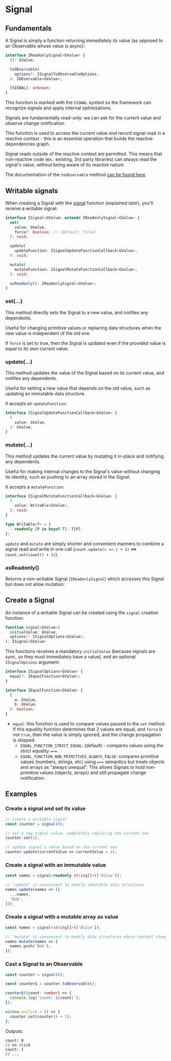 # Signal

## Fundamentals

A Signal is simply a function returning immediately its value (as opposed to an Observable whose value is async):

```ts
interface IReadonlySignal<GValue> {
  (): GValue;

  toObservable(
    options?: ISignalToObservableOptions,
  ): IObservable<GValue>;

  [SIGNAL]: unknown;
}
```

This function is marked with the `SIGNAL` symbol so the framework can recognize signals and apply internal optimizations.

Signals are fundamentally read-only: we can ask for the current value and observe change notification.

This function is used to access the current value *and* record signal read in a reactive context - this is an essential operation that builds the reactive dependencies graph.

Signal reads outside of the reactive context are permitted.
This means that non-reactive code (ex.: existing, 3rd party libraries) can always read the signal's value, without being aware of its reactive nature.

The documentation of the `toObservable` method [can be found here](/docs/documentation/signals/observables-and-signals/#signaltoobservable).

## Writable signals

When creating a Signal with the [signal](#create-a-signal) function (explained later), you'll receive a writable signal:

```ts
interface ISignal<GValue> extends IReadonlySignal<GValue> {
  set(
    value: GValue,
    force?: boolean, // (default: false)
  ): void;

  update(
    updateFunction: ISignalUpdateFunctionCallback<GValue>,
  ): void;

  mutate(
    mutateFunction: ISignalMutateFunctionCallback<GValue>,
  ): void;

  asReadonly(): IReadonlySignal<GValue>;
}
```

### set(...)

This method directly sets the Signal to a new value, and notifies any dependents.

Useful for changing primitive values or replacing data structures when
the new value is independent of the old one.

If `force` is set to true, then the Signal is updated even if the provided
value is equal to its own current value.

### update(...)

This method updates the value of the Signal based on its current value, and notifies any dependents.

Useful for setting a new value that depends on the old value, such as updating an immutable data structure.

It accepts an `updateFunction`:

```ts
interface ISignalUpdateFunctionCallback<GValue> {
  (
    value: GValue,
  ): GValue;
}
```

### mutate(...)

This method updates the current value by mutating it in-place and notifying any dependents.

Useful for making internal changes to the Signal's value without changing
its identity, such as pushing to an array stored in the Signal.

It accepts a `mutateFunction`:

```ts
interface ISignalMutateFunctionCallback<GValue> {
  (
    value: Writable<GValue>,
  ): void;
}

type Writable<T> = {
  - readonly [P in keyof T]: T[P];
};
```

`update` and `mutate` are simply shorter and convenient manners to combine a signal read and write in one call (`count.update(c => c + 1)` <=> `count.set(count() + 1)`).

### asReadonly()

Returns a non-writable Signal (`IReadonlySignal`) which accesses this Signal but does not allow mutation.


## Create a Signal

An instance of a writable Signal can be created using the `signal` creation function:

```ts
function signal<GValue>(
  initialValue: GValue,
  options?: ISignalOptions<GValue>,
): ISignal<GValue>
```

This functions receives a mandatory `initialValue` (because signals are sync, so they must immediately have a value),
and an optional `ISignalOptions` argument:


```ts
interface ISignalOptions<GValue> {
  equal?: IEqualFunction<GValue>;
}

interface IEqualFunction<GValue> {
  (
    a: GValue,
    b: GValue,
  ): boolean;
}
```


- `equal`: this function is used to compare values passed to the `set` method.
If this equality function determines that 2 values are equal, and `force` is not `true`, then the value is simply ignored, and the change propagation is skipped.
  - `EQUAL_FUNCTION_STRICT_EQUAL`: (default) - compares values using the strict equality `===`.
  - `EQUAL_FUNCTION_NON_PRIMITIVES_ALWAYS_FALSE`: compares primitive values (numbers, strings, etc) using `===` semantics
    but treats objects and arrays as "always unequal".
    This allows Signals to hold non-primitive values (objects, arrays) and still propagate change notification.

## Examples

### Create a signal and set its value

```ts
// create a writable signal
const counter = signal(0);

// set a new signal value, completely replacing the current one
counter.set(5);

// update signal's value based on the current one
counter.update(currentValue => currentValue + 1);
```

### Create a signal with an immutable value

```ts
const names = signal<readonly string[]>(['Alice']);

// "update" is convenient to modify immutable data structures
names.update(names => ([
  ...names,
  'Bob',
]));
```

### Create a signal with a mutable array as value

```ts
const names = signal<string[]>(['Alice']);

// "mutate" is convenient to modify data structures whose content changes but not their reference (objects and arrays)
names.mutate(names => {
  names.push('Bob');
});
```

### Cast a Signal to an Observable

```ts
const counter = signal(0);

const counter$ = counter.toObservable();

counter$((count: number) => {
  console.log(`count: ${count}`);
});

window.onclick = () => {
  counter.set(counter() + 1);
};
```

Outputs:

```text
count: 0
// on click
count: 1
// ...
```

